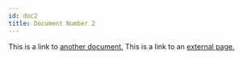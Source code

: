 ```yaml
---
id: doc2
title: Document Number 2
---
```


This is a link to [another document.](doc3) This is a link to an [external page.](http://www.example.com/)

